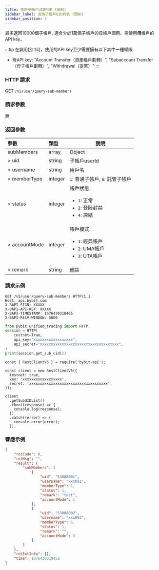 ```yaml
---
title: 查詢子帳戶UID列表 (限制)
sidebar_label: 查詢子帳戶UID列表 (限制)
sidebar_position: 3
---
```

最多返回10000個子帳戶, 適合少於1萬個子帳戶的母帳戶調用。需使用<b>母</b>帳戶的API key。

:::tip
在調用接口時，使用的API key至少需要擁有以下其中一種權限
* 母API key: "Account Transfer（資產帳戶劃轉）", "Subaccount Transfer（母子帳戶劃轉）", "Withdrawal（提幣）"
:::

### HTTP 請求
GET `/v5/user/query-sub-members`

### 請求參數
無

### 返回參數
| 參數 | 類型 | 說明|
|:----- |:-----|----- |
|subMembers |array |Object |
|> uid |string |子帳戶userId |
|> username |string |用戶名|
|> memberType |integer |`1`: 普通子帳戶, `6`: 託管子帳戶 |
|> status |integer |帳戶狀態.<ul><li>`1`: 正常</li><li>`2`: 登陸封禁</li><li>`4`: 凍結 </li></ul>|
|> accountMode |integer |帳戶模式.<ul><li>`1`: 經典帳戶</li><li>`2`: UMA帳戶</li><li>`3`: UTA帳戶 </li></ul>|
|> remark |string |備註 |

### 請求示例

<Tabs groupId="programming-languages">
<TabItem value="http" label="HTTP">

```http
GET /v5/user/query-sub-members HTTP/1.1
Host: api.bybit.com
X-BAPI-SIGN: XXXXX
X-BAPI-API-KEY: XXXXX
X-BAPI-TIMESTAMP: 1676430318405
X-BAPI-RECV-WINDOW: 5000
```

</TabItem>
<TabItem value="python" label="Python">

```python
from pybit.unified_trading import HTTP
session = HTTP(
    testnet=True,
    api_key="xxxxxxxxxxxxxxxxxx",
    api_secret="xxxxxxxxxxxxxxxxxxxxxxxxxxxxxxxxxxxx",
)
print(session.get_sub_uid())
```

</TabItem>

<TabItem value="Node" label="Node.js">

```n4js
const { RestClientV5 } = require('bybit-api');

const client = new RestClientV5({
  testnet: true,
  key: 'xxxxxxxxxxxxxxxxxx',
  secret: 'xxxxxxxxxxxxxxxxxxxxxxxxxxxxxxxxxxxx',
});

client
  .getSubUIDList()
  .then((response) => {
    console.log(response);
  })
  .catch((error) => {
    console.error(error);
  });
```

</TabItem>
</Tabs>

### 響應示例

```json
{
    "retCode": 0,
    "retMsg": "",
    "result": {
        "subMembers": [
            {
                "uid": "53888001",
                "username": "xxx001",
                "memberType": 1,
                "status": 1,
                "remark": "test",
                "accountMode": 1
            },
            {
                "uid": "53888002",
                "username": "xxx002",
                "memberType": 6,
                "status": 1,
                "remark": "",
                "accountMode": 3
            }
        ]
    },
    "retExtInfo": {},
    "time": 1676430319452
}
```

